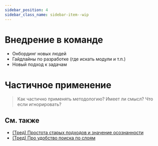 ```yaml
---
sidebar_position: 4
sidebar_class_name: sidebar-item--wip
---
```



# Внедрение в команде

<WIP ticket="182" />

- Онбординг новых людей
- Гайдлайны по разработке (где искать модули и т.п.)
- Новый подход к задачам

# Частичное применение

<WIP ticket="199" />

> Как частично применять методологию? Имеет ли смысл? Что если игнорировать?


## См. также
- [(Тред) Простота старых подходов и значение осознанности](https://t.me/feature_sliced/3360)
- [(Тред) Про удобство поиска по слоям](https://t.me/feature_sliced/1918)